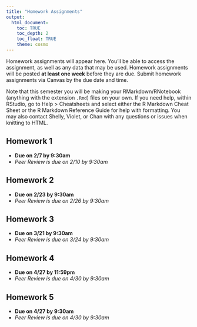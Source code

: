 ```yaml
---
title: "Homework Assignments"
output: 
  html_document:
    toc: TRUE
    toc_depth: 2
    toc_float: TRUE
    theme: cosmo
---
```


Homework assignments will appear here. You'll be able to access the assignment, as well as any data that may be used. Homework assignments will be posted **at least one week** before they are due. Submit homework assignments via Canvas by the due date and time.

Note that this semester you will be making your RMarkdown/RNotebook (anything with the extension `.Rmd`) files on your own. If you need help, within RStudio, go to Help > Cheatsheets and select either the R Markdown Cheat Sheet or the R Markdown Reference Guide for help with formatting. You may also contact Shelly, Violet, or Chan with any questions or issues when knitting to HTML.

## Homework 1

- **Due on 2/7 by 9:30am**
- *Peer Review is due on 2/10 by 9:30am*

## Homework 2

- **Due on 2/23 by 9:30am**
- *Peer Review is due on 2/26 by 9:30am*

## Homework 3

- **Due on 3/21 by 9:30am**
- *Peer Review is due on 3/24 by 9:30am*

## Homework 4

- **Due on 4/27 by 11:59pm**
- *Peer Review is due on 4/30 by 9:30am*

## Homework 5

- **Due on 4/27 by 9:30am**
- *Peer Review is due on 4/30 by 9:30am*
